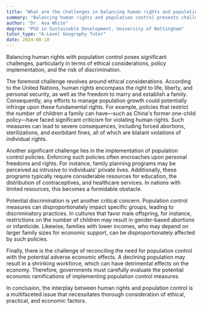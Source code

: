 ```yaml
---
title: "What are the challenges in balancing human rights and population control?"
summary: "Balancing human rights and population control presents challenges in ethical considerations, policy implementation, and potential discrimination."
author: "Dr. Ava White"
degree: "PhD in Sustainable Development, University of Nottingham"
tutor_type: "A-Level Geography Tutor"
date: 2024-08-10
---
```


Balancing human rights with population control poses significant challenges, particularly in terms of ethical considerations, policy implementation, and the risk of discrimination.

The foremost challenge revolves around ethical considerations. According to the United Nations, human rights encompass the right to life, liberty, and personal security, as well as the freedom to marry and establish a family. Consequently, any efforts to manage population growth could potentially infringe upon these fundamental rights. For example, policies that restrict the number of children a family can have—such as China's former one-child policy—have faced significant criticism for violating human rights. Such measures can lead to severe consequences, including forced abortions, sterilizations, and exorbitant fines, all of which are blatant violations of individual rights.

Another significant challenge lies in the implementation of population control policies. Enforcing such policies often encroaches upon personal freedoms and rights. For instance, family planning programs may be perceived as intrusive to individuals' private lives. Additionally, these programs typically require considerable resources for education, the distribution of contraceptives, and healthcare services. In nations with limited resources, this becomes a formidable obstacle.

Potential discrimination is yet another critical concern. Population control measures can disproportionately impact specific groups, leading to discriminatory practices. In cultures that favor male offspring, for instance, restrictions on the number of children may result in gender-based abortions or infanticide. Likewise, families with lower incomes, who may depend on larger family sizes for economic support, can be disproportionately affected by such policies.

Finally, there is the challenge of reconciling the need for population control with the potential adverse economic effects. A declining population may result in a shrinking workforce, which can have detrimental effects on the economy. Therefore, governments must carefully evaluate the potential economic ramifications of implementing population control measures.

In conclusion, the interplay between human rights and population control is a multifaceted issue that necessitates thorough consideration of ethical, practical, and economic factors.
    